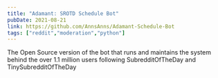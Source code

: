 ```yaml
---
title: "Adamant: SROTD Schedule Bot"
pubDate: 2021-08-21
link: https://github.com/AnnsAnns/Adamant-Schedule-Bot
tags: ["reddit","moderation","python"]
---
```


The Open Source version of the bot that runs and maintains the system behind the over 1.1 million users following SubredditOfTheDay and TinySubredditOfTheDay 